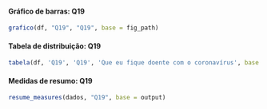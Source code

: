 #### Gráfico de barras: Q19

```r
grafico(df, "Q19", "Q19", base = fig_path)
```

#### Tabela de distribuição: Q19

```r
tabela(df, 'Q19', 'Q19', 'Que eu fique doente com o coronavírus', base = output)
```


#### Medidas de resumo: Q19

```r
resume_measures(dados, "Q19", base = output)
```
